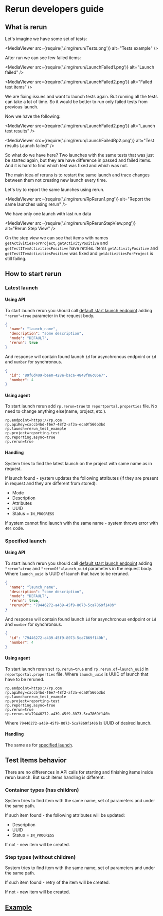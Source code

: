 # Rerun developers guide

## What is rerun

Let's imagine we have some set of tests:

<MediaViewer src={require('./img/rerun/Tests.png')} alt="Tests example" />

After run we can see few failed items:

<MediaViewer src={require('./img/rerun/LaunchFailed1.png')} alt="Launch failed" />

<MediaViewer src={require('./img/rerun/LaunchFailed2.png')} alt="Failed test items" />

We are fixing issues and want to launch tests again. But running all the tests can take a lot of time. So it would be better to run only failed tests from previous launch.

Now we have the following:

<MediaViewer src={require('./img/rerun/LaunchFailed2.png')} alt="Launch test results" />

<MediaViewer src={require('./img/rerun/LaunchFailedRp2.png')} alt="Test results Launch failed" />

So what do we have here? Two launches with the same tests that was just be started again, but they are have difference in passed and failed items. And it is hard to find which test was fixed and which was not.

The main idea of reruns is to restart the same launch and trace changes between them not creating new launch every time.

Let's try to report the same launches using rerun.

<MediaViewer src={require('./img/rerun/RpRerun1.png')} alt="Report the same launches using rerun" />

We have only one launch with last run data

<MediaViewer src={require('./img/rerun/RpRerunStepView.png')} alt="Rerun Step View" />

On the step view we can see that items with names `getActivitiesForProject`, `getActivityPositive` and `getTestITemActivitiesPositive` have retries. Items `getActivityPositive` and `getTestITemActivitiesPositive` was fixed and `getActivitiesForProject` is still failing.

## How to start rerun

### Latest launch

#### Using API

To start launch rerun you should call [default start launch endpoint](/dev-guides/ReportingDevelopersGuide#start-launch) adding `"rerun"=true` parameter in the request body.

```json 
{
  "name": "launch_name",
  "description": "some description",
  "mode": "DEFAULT",
  "rerun": true
}
```
And response will contain found launch `id` for asynchronous endpoint or `id` and `number` for synchronous.  
 
```json
{
  "id": "89f6d409-bee0-428e-baca-4848f86c06e7",
  "number": 4
}
```

#### Using agent

To start launch rerun add `rp.rerun=true` to `reportportal.properties` file. No need to change anything else(name, project, etc.).

```properties
rp.endpoint=https://rp.com
rp.apiKey=caccb4bd-f6e7-48f2-af3a-eca0f566b3bd
rp.launch=rerun_test_example
rp.project=reporting-test
rp.reporting.async=true
rp.rerun=true
```

#### Handling

System tries to find the latest launch on the project with same name as in request.

If launch found - system updates the following attributes (if they are present in request and they are different from stored):
- Mode
- Description
- Attributes
- UUID
- Status = `IN_PROGRESS`

If system cannot find launch with the same name - system throws error with `404` code.

### Specified launch

#### Using API

To start launch rerun you should call [default start launch endpoint](/dev-guides/ReportingDevelopersGuide#start-launch) adding `"rerun"=true` and `"rerunOf"=launch_uuid` parameters in the request body. Where `launch_uuid` is UUID of launch that have to be reruned.

```json
{
  "name": "launch_name",
  "description": "some description",
  "mode": "DEFAULT",
  "rerun": true,
  "rerunOf": "79446272-a439-45f9-8073-5ca7869f140b"
}
```

And response will contain found launch `id` for asynchronous endpoint or `id` and `number` for synchronous.  
 
```json
{
  "id": "79446272-a439-45f9-8073-5ca7869f140b",
  "number": 4
}
```

#### Using agent

To start launch rerun set `rp.rerun=true` and `rp.rerun.of=launch_uuid` in `reportportal.properties` file. Where `launch_uuid` is UUID of launch that have to be reruned.

```properties
rp.endpoint=https://rp.com
rp.apiKey=caccb4bd-f6e7-48f2-af3a-eca0f566b3bd
rp.launch=rerun_test_example
rp.project=reporting-test
rp.reporting.async=true
rp.rerun=true
rp.rerun.of=79446272-a439-45f9-8073-5ca7869f140b
```
Where `79446272-a439-45f9-8073-5ca7869f140b` is UUID of desired launch.

#### Handling

The same as for [specified launch](#specified-launch).

## Test Items behavior

There are no differences in API calls for starting and finishing items inside rerun launch. But such items handling is different.

### Container types (has children)

System tries to find item with the same name, set of parameters and under the same path.
 
If such item found - the following attributes will be updated:

- Description
- UUID
- Status = `IN_PROGRESS`
 
If not - new item will be created.

### Step types (without children)

System tries to find item with the same name, set of parameters and under the same path.
 
If such item found - retry of the item will be created.
 
If not - new item will be created.

## [Example](https://github.com/reportportal/examples-java)









